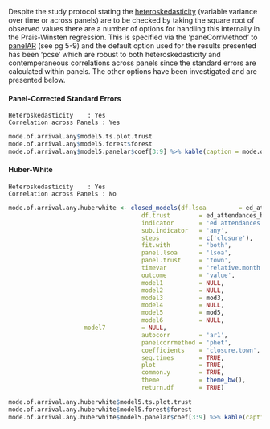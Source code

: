 Despite the study protocol stating the [heteroskedasticity](https://en.wikipedia.org/wiki/Heteroscedasticity)  (variable variance over time or across panels) are to be checked by taking the square root of observed values there are a number of options for handling this internally in the Prais-Winsten regression.  This is specified via the 'paneCorrMethod' to [panelAR](https://cran.r-project.org/web/packages/panelAR/panelAR.pdf) (see pg 5-9) and the default option used for the results presented has been 'pcse' which are robust to both heteroskedasticity and contemperaneous correlations across panels since the standard errors are calculated within panels.  The other options have been investigated and are presented below.

#### Panel-Corrected Standard Errors
`Heteroskedasticity    : Yes`\
`Correlation across Panels : Yes`\

```r
mode.of.arrival.any$model5.ts.plot.trust
mode.of.arrival.any$model5.forest$forest
mode.of.arrival.any$model5.panelar$coef[3:9] %>% kable(caption = mode.of.arrival.any$model5.panelar$caption)
```

#### Huber-White
`Heteroskedasticity    : Yes`\
`Correlation across Panels : No`\

<!--- Mode of Arrival - Any (Huber White)--->
```r
mode.of.arrival.any.huberwhite <- closed_models(df.lsoa         = ed_attendances_by_mode_measure,
                                     df.trust        = ed_attendances_by_mode_site_measure,
                                     indicator       = 'ed attendances',
                                     sub.indicator   = 'any',
                                     steps           = c('closure'),
                                     fit.with        = 'both',
                                     panel.lsoa      = 'lsoa',
                                     panel.trust     = 'town',
                                     timevar         = 'relative.month',
                                     outcome         = 'value',
                                     model1          = NULL,
                                     model2          = NULL,
                                     model3          = mod3,
                                     model4          = NULL,
                                     model5          = mod5,
                                     model6          = NULL,
				     model7          = NULL,
                                     autocorr        = 'ar1',
                                     panelcorrmethod = 'phet',
                                     coefficients    = 'closure.town',
                                     seq.times       = TRUE,
                                     plot            = TRUE,
                                     common.y        = TRUE,
                                     theme           = theme_bw(),
                                     return.df       = TRUE)
```
```r
mode.of.arrival.any.huberwhite$model5.ts.plot.trust
mode.of.arrival.any.huberwhite$model5.forest$forest
mode.of.arrival.any.huberwhite$model5.panelar$coef[3:9] %>% kable(caption = mode.of.arrival.any$model5.panelar$caption)
```
